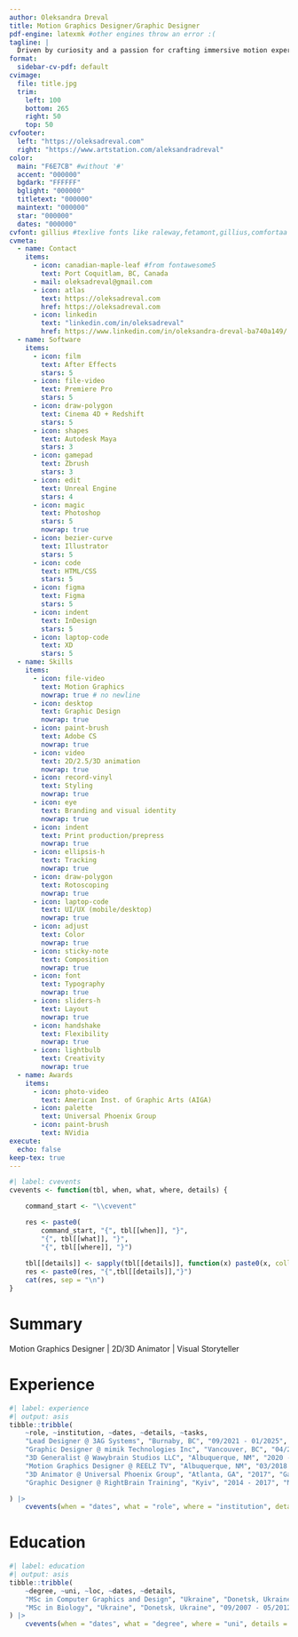 ```yaml
---
author: Oleksandra Dreval
title: Motion Graphics Designer/Graphic Designer
pdf-engine: latexmk #other engines throw an error :(
tagline: |
  Driven by curiosity and a passion for crafting immersive motion experiences, I specialize in creating compelling visual narratives across TV, digital, and interactive platforms
format:
  sidebar-cv-pdf: default
cvimage:
  file: title.jpg
  trim:
    left: 100 
    bottom: 265
    right: 50
    top: 50
cvfooter:
  left: "https://oleksadreval.com"
  right: "https://www.artstation.com/aleksandradreval"
color:
  main: "F6E7CB" #without '#'
  accent: "000000"
  bgdark: "FFFFFF"
  bglight: "000000"
  titletext: "000000"
  maintext: "000000"
  star: "000000"
  dates: "000000"
cvfont: gillius #texlive fonts like raleway,fetamont,gillius,comfortaa
cvmeta:
  - name: Contact
    items:
      - icon: canadian-maple-leaf #from fontawesome5
        text: Port Coquitlam, BC, Canada
      - mail: oleksadreval@gmail.com
      - icon: atlas
        text: https://oleksadreval.com
        href: https://oleksadreval.com
      - icon: linkedin
        text: "linkedin.com/in/oleksadreval"
        href: https://www.linkedin.com/in/oleksandra-dreval-ba740a149/
  - name: Software
    items:
      - icon: film
        text: After Effects
        stars: 5
      - icon: file-video
        text: Premiere Pro
        stars: 5
      - icon: draw-polygon
        text: Cinema 4D + Redshift
        stars: 5
      - icon: shapes
        text: Autodesk Maya
        stars: 3
      - icon: gamepad
        text: Zbrush
        stars: 3
      - icon: edit
        text: Unreal Engine
        stars: 4
      - icon: magic
        text: Photoshop
        stars: 5
        nowrap: true
      - icon: bezier-curve
        text: Illustrator
        stars: 5
      - icon: code
        text: HTML/CSS
        stars: 5
      - icon: figma
        text: Figma
        stars: 5
      - icon: indent
        text: InDesign
        stars: 5
      - icon: laptop-code
        text: XD
        stars: 5
  - name: Skills
    items:
      - icon: file-video
        text: Motion Graphics
        nowrap: true # no newline
      - icon: desktop
        text: Graphic Design
        nowrap: true
      - icon: paint-brush
        text: Adobe CS
        nowrap: true
      - icon: video
        text: 2D/2.5/3D animation
        nowrap: true
      - icon: record-vinyl
        text: Styling
        nowrap: true
      - icon: eye
        text: Branding and visual identity
        nowrap: true
      - icon: indent
        text: Print production/prepress
        nowrap: true
      - icon: ellipsis-h
        text: Tracking
        nowrap: true
      - icon: draw-polygon
        text: Rotoscoping
        nowrap: true
      - icon: laptop-code
        text: UI/UX (mobile/desktop)
        nowrap: true
      - icon: adjust
        text: Color
        nowrap: true
      - icon: sticky-note
        text: Composition
        nowrap: true
      - icon: font
        text: Typography
        nowrap: true
      - icon: sliders-h
        text: Layout
        nowrap: true
      - icon: handshake
        text: Flexibility
        nowrap: true
      - icon: lightbulb
        text: Creativity
        nowrap: true
  - name: Awards
    items:
      - icon: photo-video
        text: American Inst. of Graphic Arts (AIGA)
      - icon: palette
        text: Universal Phoenix Group
      - icon: paint-brush
        text: NVidia
execute:
  echo: false
keep-tex: true
---
```



```r
#| label: cvevents
cvevents <- function(tbl, when, what, where, details) {

    command_start <- "\\cvevent"

    res <- paste0(
        command_start, "{", tbl[[when]], "}", 
        "{", tbl[[what]], "}",
        "{", tbl[[where]], "}")
    
    tbl[[details]] <- sapply(tbl[[details]], function(x) paste0(x, collapse = ", "))
    res <- paste0(res, "{",tbl[[details]],"}")
    cat(res, sep = "\n")
}
```

# Summary

Motion Graphics Designer | 2D/3D Animator | Visual Storyteller

# Experience


```r
#| label: experience
#| output: asis
tibble::tribble(
    ~role, ~institution, ~dates, ~details, ~tasks,
    "Lead Designer @ 3AG Systems", "Burnaby, BC", "09/2021 - 01/2025", "Marketing Department", c("Designed and animated motion content for social media{,} web{,} and digital campaigns", "Developed motion storytelling materials that elevated brand engagement by 35\\%", "Led the motion-based branding assets redesign{,} boosting sales by 25\\%", "Collaborated cross-functionally to conceptualize and execute engaging visual identities"),
    "Graphic Designer @ mimik Technologies Inc", "Vancouver, BC", "04/2021 - 09/2021", "Marketing Department", c("Created high-impact motion graphics for corporate branding and social media campaigns", "Designed UI/UX{,} animations{,} and micro-interactions to enhance digital experiences", "Produced brand-aligned motion content that elevated customer engagement by 17\\%"),
    "3D Generalist @ Wawybrain Studios LLC", "Albuquerque, NM", "2020 - 2021", "Game Design", c("Conceptualized and animated character-driven motion sequences for interactive media", "Developed visually rich 3D models{,} textures{,} and assets for storytelling", "Created hand-drawn and digital illustrations to support creative narratives"),
    "Motion Graphics Designer @ REELZ TV", "Albuquerque, NM", "03/2018 - 06/2020", "Marketing Department", c("Designed high-energy motion graphics for TV{,} web{,} and social media", "Developed and animated motion sequences that aligned with network branding", "Led design team in developing on-air and off-air promotional assets", "Interviewed potential recruits and provided mentorship for new team members", "Developed workflows and best practices for asset organization in database"),
    "3D Animator @ Universal Phoenix Group", "Atlanta, GA", "2017", "Game design", c("Designed and animated 3D characters and assets for interactive media", "Created high-quality textures and materials to enhance realism and visual appeal", "Collaborated with motion designers to integrate animations into digital experiences"),
    "Graphic Designer @ RightBrain Training", "Kyiv", "2014 - 2017", "Marketing Department", c("Designed educational materials{,} incorporating motion elements to learning experiences")

) |>
    cvevents(when = "dates", what = "role", where = "institution", details = "tasks")
```

# Education

```r
#| label: education
#| output: asis
tibble::tribble(
    ~degree, ~uni, ~loc, ~dates, ~details,
    "MSc in Computer Graphics and Design", "Ukraine", "Donetsk, Ukraine", "10/2013 - 06/2016", c(""),
    "MSc in Biology", "Ukraine", "Donetsk, Ukraine", "09/2007 - 05/2012", c("")
) |>
    cvevents(when = "dates", what = "degree", where = "uni", details = "details")
```

